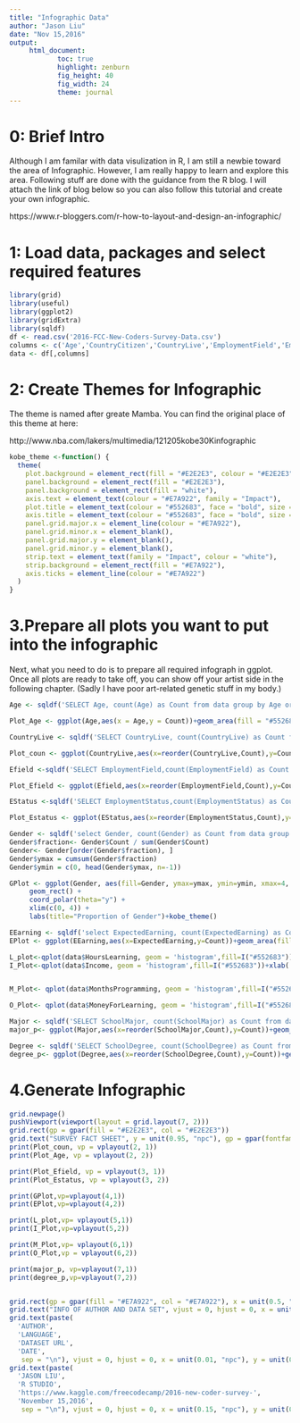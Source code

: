 ---
title: "Infographic Data"
author: "Jason Liu"
date: "Nov 15,2016"
output: 
     html_document:
            toc: true
            highlight: zenburn
            fig_height: 40
            fig_width: 24
            theme: journal
---
# 0: Brief Intro

Although I am familar with data visulization in R, I am still a newbie toward the area of Infographic. However, I am really happy to learn and explore this area. Following stuff are done with the guidance from the R blog. I will attach the link of blog below so you can also follow this tutorial and create your own infographic.

https://www.r-bloggers.com/r-how-to-layout-and-design-an-infographic/


# 1: Load data, packages and select required features

```{r,message=FALSE,warning=FALSE}
library(grid)
library(useful)
library(ggplot2)
library(gridExtra)
library(sqldf)
df <- read.csv('2016-FCC-New-Coders-Survey-Data.csv')
columns <- c('Age','CountryCitizen','CountryLive','EmploymentField','EmploymentStatus','ExpectedEarning','Gender','HasDebt','HasFinancialDependents','HoursLearning','Income','IsUnderEmployed','JobRoleInterest','LanguageAtHome','MoneyForLearning','MonthsProgramming','SchoolDegree','SchoolMajor')
data <- df[,columns]
```

# 2: Create Themes for Infographic

The theme is named after greate Mamba. You can find the original place of this theme at here:

http://www.nba.com/lakers/multimedia/121205kobe30Kinfographic

```{r,message=FALSE,warning=FALSE}
kobe_theme <-function() {
  theme(
    plot.background = element_rect(fill = "#E2E2E3", colour = "#E2E2E3"),
    panel.background = element_rect(fill = "#E2E2E3"),
    panel.background = element_rect(fill = "white"),
    axis.text = element_text(colour = "#E7A922", family = "Impact"),
    plot.title = element_text(colour = "#552683", face = "bold", size = 18, vjust = 1, family = "Impact"),
    axis.title = element_text(colour = "#552683", face = "bold", size = 13, family = "Impact"),
    panel.grid.major.x = element_line(colour = "#E7A922"),
    panel.grid.minor.x = element_blank(),
    panel.grid.major.y = element_blank(),
    panel.grid.minor.y = element_blank(),
    strip.text = element_text(family = "Impact", colour = "white"),
    strip.background = element_rect(fill = "#E7A922"),
    axis.ticks = element_line(colour = "#E7A922")
  )
}
```


# 3.Prepare all plots you want to put into the infographic

Next, what you need to do is to prepare all required infograph in ggplot. Once all plots are ready to take off, you can show off your artist side in the following chapter. (Sadly I have poor art-related genetic stuff in my body.)

```{r,message=FALSE,warning=FALSE}
Age <- sqldf('SELECT Age, count(Age) as Count from data group by Age order by Count desc')

Plot_Age <- ggplot(Age,aes(x = Age,y = Count))+geom_area(fill = "#552683")+kobe_theme()+ylab("Count") + xlab("Age")+ggtitle('Age Count for New Coder')

CountryLive <- sqldf('SELECT CountryLive, count(CountryLive) as Count from data group by CountryLive order by Count desc')[1:20,]

Plot_coun <- ggplot(CountryLive,aes(x=reorder(CountryLive,Count),y=Count))+geom_bar(stat = "identity", fill = "#552683")+kobe_theme()+theme(axis.text.x = element_text(angle = 45, hjust = 1))+xlab('Country')+ylab('Count')+ggtitle('Country Live Counts')+coord_flip()

Efield <-sqldf('SELECT EmploymentField,count(EmploymentField) as Count from data group by EmploymentField order by Count desc')[1:15,]

Plot_Efield <- ggplot(Efield,aes(x=reorder(EmploymentField,Count),y=Count))+geom_bar(stat = "identity", fill = "#552683")+kobe_theme()+theme(axis.text.x = element_text(angle = 45, hjust = 1))+xlab('Employment Field')+ylab('Count')+ggtitle('Employment Field Counts')+coord_flip()

EStatus <-sqldf('SELECT EmploymentStatus,count(EmploymentStatus) as Count from data group by EmploymentStatus order by Count desc')

Plot_Estatus <- ggplot(EStatus,aes(x=reorder(EmploymentStatus,Count),y=Count))+geom_bar(stat = "identity", fill = "#552683")+kobe_theme()+theme(axis.text.x = element_text(angle = 45, hjust = 1))+xlab('Employment Status')+ylab('Count')+ggtitle('Employment Status Counts')+coord_flip()

Gender <- sqldf('select Gender, count(Gender) as Count from data group by Gender')[2:6,]
Gender$fraction<- Gender$Count / sum(Gender$Count)
Gender<- Gender[order(Gender$fraction), ]
Gender$ymax = cumsum(Gender$fraction)
Gender$ymin = c(0, head(Gender$ymax, n=-1))

GPlot <- ggplot(Gender, aes(fill=Gender, ymax=ymax, ymin=ymin, xmax=4, xmin=3)) +
     geom_rect() +
     coord_polar(theta="y") +
     xlim(c(0, 4)) +
     labs(title="Proportion of Gender")+kobe_theme()

EEarning <- sqldf('select ExpectedEarning, count(ExpectedEarning) as Count from data group by ExpectedEarning')
EPlot <- ggplot(EEarning,aes(x=ExpectedEarning,y=Count))+geom_area(fill = "#552683")+xlab('Expected Earning')+ylab('Count')+ggtitle('Expected Earning of New Coder')+kobe_theme()

L_plot<-qplot(data$HoursLearning, geom = 'histogram',fill=I("#552683"))+xlab('Hours Learning')+ggtitle('Hours Learning Distribution') +kobe_theme()
I_Plot<-qplot(data$Income, geom = 'histogram',fill=I("#552683"))+xlab('Income')+ggtitle('Current Income Distribution') +kobe_theme()


M_Plot<- qplot(data$MonthsProgramming, geom = 'histogram',fill=I("#552683"))+xlab('Programming Experience')+ggtitle('Programming Experience Distribution') +kobe_theme()

O_Plot<- qplot(data$MoneyForLearning, geom = 'histogram',fill=I("#552683"))+xlab('Money for Learning')+ggtitle('Study Investment Distribution') +kobe_theme()

Major <- sqldf('SELECT SchoolMajor, count(SchoolMajor) as Count from data group by SchoolMajor order by Count desc')[1:15,]
major_p<- ggplot(Major,aes(x=reorder(SchoolMajor,Count),y=Count))+geom_bar(stat = "identity", fill = "#552683")+xlab('Major')+ylab('Count')+ggtitle('Count of frequent majors')+kobe_theme()+theme(axis.text.x = element_text(angle = 45, hjust = 1))+coord_flip()

Degree <- sqldf('SELECT SchoolDegree, count(SchoolDegree) as Count from data group by SchoolDegree order by Count desc')[1:11,]
degree_p<- ggplot(Degree,aes(x=reorder(SchoolDegree,Count),y=Count))+geom_bar(stat = "identity", fill = "#552683")+xlab('Degree')+ylab('Count')+ggtitle('Count of frequent majors')+kobe_theme()+theme(axis.text.x = element_text(angle = 45, hjust = 1))+coord_flip()


```



# 4.Generate Infographic

```{r,message=FALSE,Warning=FALSE}
grid.newpage() 
pushViewport(viewport(layout = grid.layout(7, 2)))
grid.rect(gp = gpar(fill = "#E2E2E3", col = "#E2E2E3"))
grid.text("SURVEY FACT SHEET", y = unit(0.95, "npc"), gp = gpar(fontfamily = "Impact", col = "#E7A922", cex = 5.0))
print(Plot_coun, vp = vplayout(2, 1))
print(Plot_Age, vp = vplayout(2, 2))

print(Plot_Efield, vp = vplayout(3, 1))
print(Plot_Estatus, vp = vplayout(3, 2))

print(GPlot,vp=vplayout(4,1))
print(EPlot,vp=vplayout(4,2))

print(L_plot,vp= vplayout(5,1))
print(I_Plot,vp=vplayout(5,2))

print(M_Plot,vp= vplayout(6,1))
print(O_Plot,vp = vplayout(6,2))

print(major_p, vp=vplayout(7,1))
print(degree_p,vp=vplayout(7,2))


grid.rect(gp = gpar(fill = "#E7A922", col = "#E7A922"), x = unit(0.5, "npc"), y = unit(0.90, "npc"), width = unit(1, "npc"), height = unit(0.05, "npc"))
grid.text("INFO OF AUTHOR AND DATA SET", vjust = 0, hjust = 0, x = unit(0.01, "npc"), y = unit(0.91, "npc"), gp = gpar(fontfamily = "Impact", col = "#552683", cex = 1.3))
grid.text(paste(
  'AUTHOR',
  'LANGUAGE',
  'DATASET URL',
  'DATE',
   sep = "\n"), vjust = 0, hjust = 0, x = unit(0.01, "npc"), y = unit(0.88, "npc"), gp = gpar(fontfamily = "Impact", col = "#552683", cex = 1.2))
grid.text(paste(
  'JASON LIU',
  'R STUDIO',
  'https://www.kaggle.com/freecodecamp/2016-new-coder-survey-',
  'November 15,2016',
   sep = "\n"), vjust = 0, hjust = 0, x = unit(0.15, "npc"), y = unit(0.88, "npc"), gp = gpar(fontfamily = "Impact", col = "#552683", cex = 1.2))
```